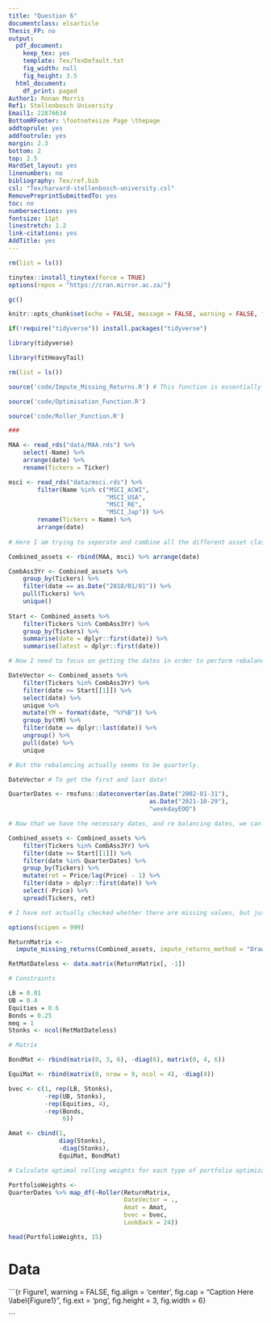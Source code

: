 ```yaml
---
title: "Question 6"
documentclass: elsarticle
Thesis_FP: no
output:
  pdf_document:
    keep_tex: yes
    template: Tex/TexDefault.txt
    fig_width: null
    fig_height: 3.5
  html_document:
    df_print: paged
Author1: Ronan Morris
Ref1: Stellenbosch University
Email1: 22876634
BottomRFooter: \footnotesize Page \thepage
addtoprule: yes
addfootrule: yes
margin: 2.3
bottom: 2
top: 2.5
HardSet_layout: yes
linenumbers: no
bibliography: Tex/ref.bib
csl: "Tex/harvard-stellenbosch-university.csl"
RemovePreprintSubmittedTo: yes
toc: no
numbersections: yes
fontsize: 11pt
linestretch: 1.2
link-citations: yes
AddTitle: yes
---
```

```r

rm(list = ls())

tinytex::install_tinytex(force = TRUE)
options(repos = "https://cran.mirror.ac.za/")

gc() 

knitr::opts_chunk$set(echo = FALSE, message = FALSE, warning = FALSE, fig.width = 6, fig.height = 5, fig.pos="H", fig.pos = 'H')

if(!require("tidyverse")) install.packages("tidyverse")

library(tidyverse)

library(fitHeavyTail)

```

```r

rm(list = ls())

source('code/Impute_Missing_Returns.R') # This function is essentially from the practical offered by Nico. 

source('code/Optimisation_Function.R')

source('code/Roller_Function.R')

###

MAA <- read_rds("data/MAA.rds") %>% 
    select(-Name) %>% 
    arrange(date) %>% 
    rename(Tickers = Ticker)

msci <- read_rds("data/msci.rds") %>%
        filter(Name %in% c("MSCI_ACWI", 
                           "MSCI_USA", 
                           "MSCI_RE", 
                           "MSCI_Jap")) %>% 
        rename(Tickers = Name) %>% 
        arrange(date)
    
# Here I am trying to seperate and combine all the different asset classes mentioned in the question. 

Combined_assets <- rbind(MAA, msci) %>% arrange(date)

CombAss3Yr <- Combined_assets %>% 
    group_by(Tickers) %>% 
    filter(date == as.Date("2018/01/01")) %>% 
    pull(Tickers) %>% 
    unique()
    
Start <- Combined_assets %>% 
    filter(Tickers %in% CombAss3Yr) %>% 
    group_by(Tickers) %>% 
    summarise(date = dplyr::first(date)) %>%
    summarise(latest = dplyr::first(date))

# Now I need to focus on getting the dates in order to perform rebalancing. 

DateVector <- Combined_assets %>% 
    filter(Tickers %in% CombAss3Yr) %>% 
    filter(date >= Start[[1]]) %>% 
    select(date) %>% 
    unique %>% 
    mutate(YM = format(date, "%Y%B")) %>% 
    group_by(YM) %>% 
    filter(date == dplyr::last(date)) %>% 
    ungroup() %>% 
    pull(date) %>% 
    unique

# But the rebalancing actually seems to be quarterly. 

DateVector # To get the first and last date!

QuarterDates <- rmsfuns::dateconverter(as.Date("2002-01-31"), 
                                       as.Date("2021-10-29"), 
                                       "weekdayEOQ") 

# Now that we have the necessary dates, and re balancing dates, we can filter the data appropriately and start seeing what sorts of returns we are getting. 

Combined_assets <- Combined_assets %>% 
    filter(Tickers %in% CombAss3Yr) %>% 
    filter(date >= Start[[1]]) %>% 
    filter(date %in% QuarterDates) %>% 
    group_by(Tickers) %>% 
    mutate(ret = Price/lag(Price) - 1) %>% 
    filter(date > dplyr::first(date)) %>% 
    select(-Price) %>%
    spread(Tickers, ret)

# I have not actually checked whether there are missing values, but just to be sure, I use the function from the tutorial.  

options(scipen = 999)

ReturnMatrix <- 
  impute_missing_returns(Combined_assets, impute_returns_method = "Drawn_Distribution_Collective", Seed = as.numeric(format( Sys.time(), "%Y%d%H%M")))

RetMatDateless <- data.matrix(ReturnMatrix[, -1])

# Constraints

LB = 0.01
UB = 0.4
Equities = 0.6 
Bonds = 0.25
meq = 1
Stonks <- ncol(RetMatDateless)

# Matrix 

BondMat <- rbind(matrix(0, 3, 6), -diag(6), matrix(0, 4, 6))

EquiMat <- rbind(matrix(0, nrow = 9, ncol = 4), -diag(4))

bvec <- c(1, rep(LB, Stonks), 
          -rep(UB, Stonks), 
          -rep(Equities, 4), 
          -rep(Bonds, 
               6))

Amat <- cbind(1, 
              diag(Stonks), 
              -diag(Stonks), 
              EquiMat, BondMat)

# Calculate optimal rolling weights for each type of portfolio optimization

PortfolioWeights <- 
QuarterDates %>% map_df(~Roller(ReturnMatrix, 
                                DateVector = ., 
                                Amat = Amat, 
                                bvec = bvec, 
                                LookBack = 24))

head(PortfolioWeights, 15)

```

# Data 

```{r Figure1,  warning =  FALSE, fig.align = 'center', fig.cap = "Caption Here \\label{Figure1}", fig.ext = 'png', fig.height = 3, fig.width = 6}


```

